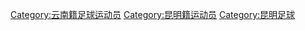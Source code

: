 [[Category:云南籍足球运动员|Category:云南籍足球运动员]]
[[Category:昆明籍运动员|Category:昆明籍运动员]]
[[Category:昆明足球|Category:昆明足球]]